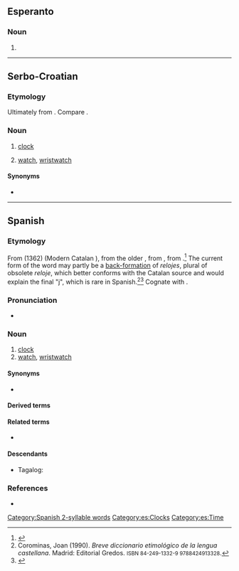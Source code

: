 {{also|Reloj}}
==Esperanto==

===Noun===
{{eo-head}}

# {{eo-form of|rel|oj}}

----

==Serbo-Croatian==

===Etymology===
Ultimately from {{etyl|grc-koi|sh}} {{m|grc|ὡρολόγιον}}. Compare {{etyl|el|-}} {{m|el|ρολόι}}.

===Noun===
{{sh-noun|g=m}}

# {{lb|sh|regional}} [[clock]]
# {{lb|sh|regional}} [[watch]], [[wristwatch]]

====Synonyms====
* {{l|sh|sȃt}}
{{attention|sh}}

----

==Spanish==
{{wikipedia|lang=es}}

===Etymology===
From {{etyl|roa-oca|es}} {{m|roa-oca|relotge}} (1362) (Modern Catalan {{m|ca|rellotge}}), from the older {{m|roa-oca|orollotge}}, from {{etyl|la|es}} {{m|la|hōrologium}}, from {{etyl|grc|es}} {{m|grc|ὡρολόγιον}}.<ref>{{cite-book
|last=Gómez de Silva
|first=Guido
|year=1988
|title=Breve diccionario etimológico de la lengua española
|publisher=[[w:Fondo de Cultura Económica|Fondo de Cultura Económica]]
|location=Mexico
|language=Spanish
|isbn=968-16-2812-8
}}</ref> The current form of the word may partly be a [[back-formation]] of ''relojes'', plural of obsolete ''reloje'', which better conforms with the Catalan source and would explain the final "j", which is rare in Spanish.<ref>Corominas, Joan (1990). ''Breve diccionario etimológico de la lengua castellana''. Madrid: Editorial Gredos. <small>ISBN 84-249-1332-9 9788424913328</small>.</ref><ref>{{cite-book
|last=Musa
|first=Héctor Eduardo
|year=2006
|title=Cómo mira y ve el argentino
|url=http://books.google.com/books?id=4MpdmSu66FQC&pg=PA101&lpg=PA101&dq=1362+relotge&source=bl&ots=qUw5xXkWUA&sig=lXEVYVT0UXSbygQQrPTJDnFgI6k&hl=en&ei=B8CwTuXREeWQsQK9-dm4AQ&sa=X&oi=book_result&ct=result&resnum=3&ved=0CDYQ6AEwAg#v=onepage&q=1362%20relotge&f=false
|publisher=Editorial Dunken
|location=Buenos Aires, Argentina
|language=Spanish
|isbn=9870216218
}}</ref>
Cognate with {{cog|en|horologe}}.

===Pronunciation===
* {{IPA|/reˈlox/|[reˈlox]|[reˈloɣ]|[reˈlo]|lang=es}}

===Noun===
{{es-noun|m|relojes}}

# [[clock]]
# [[watch]], [[wristwatch]]

====Synonyms====
* {{sense|watch|wristwatch}} {{l|es|reloj de pulsera|g=m}}

====Derived terms====
{{der3|lang=es
|contra el reloj
|contrarreloj
|reloj atómico
|reloj cucú
|reloj de agua
|reloj de arena
|reloj de campana
|reloj de cuco
|reloj de bolsillo
|reloj de longitudes
|reloj de música
|reloj de péndola
|reloj de péndulo
|reloj de pulsera
|reloj de repetición
|reloj de sol
|reloj despertador
|relojero
|reloj magistral
|reloj marino
|reloj solar
|relojería
|relojear}}

====Related terms====
* {{l|es|hora}}

====Descendants====
* Tagalog: {{l|tl|relo}}

===References===
<references />
* {{R:DRAE 2001}}

[[Category:Spanish 2-syllable words]]
[[Category:es:Clocks]]
[[Category:es:Time]]